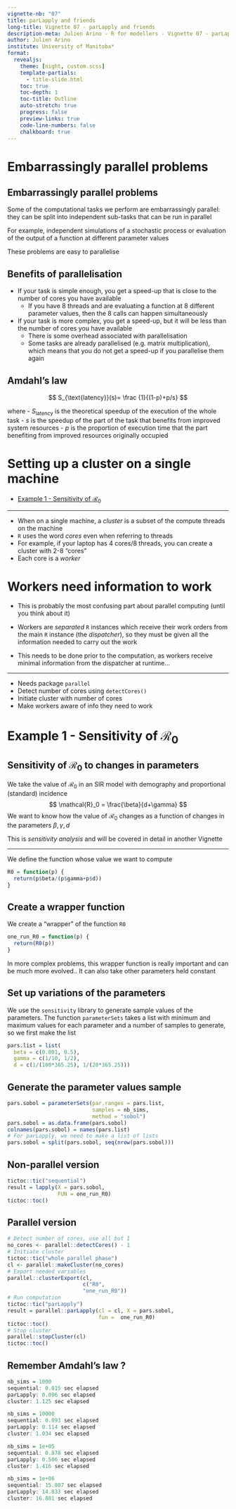 ---
vignette-nb: "07"
title: parLapply and friends
long-title: Vignette 07 - parLapply and friends
description-meta: Julien Arino - R for modellers - Vignette 07 - parLapply and friends
author: Julien Arino
institute: University of Manitoba*
format: 
  revealjs:
    theme: [night, custom.scss]    
    template-partials:
      - title-slide.html
    toc: true
    toc-depth: 1
    toc-title: Outline
    auto-stretch: true
    progress: false
    preview-links: true
    code-line-numbers: false
    chalkboard: true
---

# Embarrassingly parallel problems

## Embarrassingly parallel problems

Some of the computational tasks we perform are embarrassingly parallel: they can be split into independent sub-tasks that can be run in parallel

For example, independent simulations of a stochastic process or evaluation of the output of a function at different parameter values

These problems are easy to parallelise

## Benefits of parallelisation 

- If your task is simple enough, you get a speed-up that is close to the number of cores you have available
  - If you have 8 threads and are evaluating a function at 8 different parameter values, then the 8 calls can happen simultaneously
- If your task is more complex, you get a speed-up, but it will be less than the number of cores you have available
  - There is some overhead associated with parallelisation
  - Some tasks are already parallelised (e.g. matrix multiplication), which means that you do not get a speed-up if you parallelise them again

## Amdahl's law

$$
  S_{\text{latency}}(s)=
  \frac {1}{(1-p)+p/s}
$$

where
- $S_{\text{latency}}$ is the theoretical speedup of the execution of the whole task
- $s$ is the speedup of the part of the task that benefits from improved system resources
- $p$ is the proportion of execution time that the part benefiting from improved resources originally occupied

# Setting up a cluster on a single machine
- [Example 1 - Sensitivity of $\mathcal{R}_0$](#example-1---sensitivity-of)

---

- When on a single machine, a *cluster* is a subset of the compute threads on the machine
- `R` uses the word *cores* even when referring to threads
- For example, if your laptop has 4 cores/8 threads, you can create a cluster with 2-8 "cores"
- Each core is a *worker*

# Workers need information to work

- This is probably the most confusing part about parallel computing (until you think about it)

- Workers are *separated* `R` instances which receive their work orders from the main `R` instance (the *dispatcher*), so they must be given all the information needed to carry out the work

- This needs to be done prior to the computation, as workers receive minimal information from the dispatcher at runtime...

---

- Needs package `parallel`
- Detect number of cores using `detectCores()`
- Initiate cluster with number of cores
- Make workers aware of info they need to work

# Example 1 - Sensitivity of $\mathcal{R}_0$

## Sensitivity of $\mathcal{R}_0$ to changes in parameters

We take the value of $\mathcal{R}_0$ in an SIR model with demography and proportional (standard) incidence
$$
\mathcal{R}_0 = \frac{\beta}{d+\gamma}
$$
We want to know how the value of $\mathcal{R}_0$ changes as a function of changes in the parameters $\beta,\gamma,d$

This is *sensitivity analysis* and will be covered in detail in another Vignette

---

We define the function whose value we want to compute

```R
R0 = function(p) {
  return(p$beta/(p$gamma+p$d))
}
```

## Create a wrapper function

We create a "wrapper" of the function `R0`

```R
one_run_R0 = function(p) {
  return(R0(p))
}
```

In more complex problems, this wrapper function is really important and can be much more evolved.. It can also take other parameters held constant

## Set up variations of the parameters

We use the `sensitivity` library to generate sample values of the parameters. The function `parameterSets` takes a list with minimum and maximum values for each parameter and a number of samples to generate, so we first make the list

```R
pars.list = list(
  beta = c(0.001, 0.5),
  gamma = c(1/10, 1/2),
  d = c(1/(100*365.25), 1/(20*365.25)))
```

## Generate the parameter values sample

```R
pars.sobol = parameterSets(par.ranges = pars.list, 
                           samples = nb_sims, 
                           method = "sobol")
pars.sobol = as.data.frame(pars.sobol)
colnames(pars.sobol) = names(pars.list)
# For parLapply, we need to make a list of lists
pars.sobol = split(pars.sobol, seq(nrow(pars.sobol)))
```

## Non-parallel version

```R
tictoc::tic("sequential")
result = lapply(X = pars.sobol,
                FUN = one_run_R0)
tictoc::toc()
```

## Parallel version

```R
# Detect number of cores, use all but 1
no_cores <- parallel::detectCores() - 1
# Initiate cluster
tictoc::tic("whole parallel phase")
cl <- parallel::makeCluster(no_cores)
# Export needed variables
parallel::clusterExport(cl,
                        c("R0",
                        "one_run_R0"))
# Run computation
tictoc::tic("parLapply")
result = parallel::parLapply(cl = cl, X = pars.sobol,
                             fun =  one_run_R0)
tictoc::toc()
# Stop cluster
parallel::stopCluster(cl)
tictoc::toc()
```

## Remember Amdahl's law ?

```R
nb_sims = 1000
sequential: 0.015 sec elapsed
parLapply: 0.096 sec elapsed
cluster: 1.125 sec elapsed

nb_sims = 10000
sequential: 0.093 sec elapsed
parLapply: 0.114 sec elapsed
cluster: 1.034 sec elapsed

nb_sims = 1e+05
sequential: 0.878 sec elapsed
parLapply: 0.506 sec elapsed
cluster: 1.416 sec elapsed

nb_sims = 1e+06
sequential: 15.807 sec elapsed
parLapply: 14.833 sec elapsed
cluster: 16.881 sec elapsed
```
